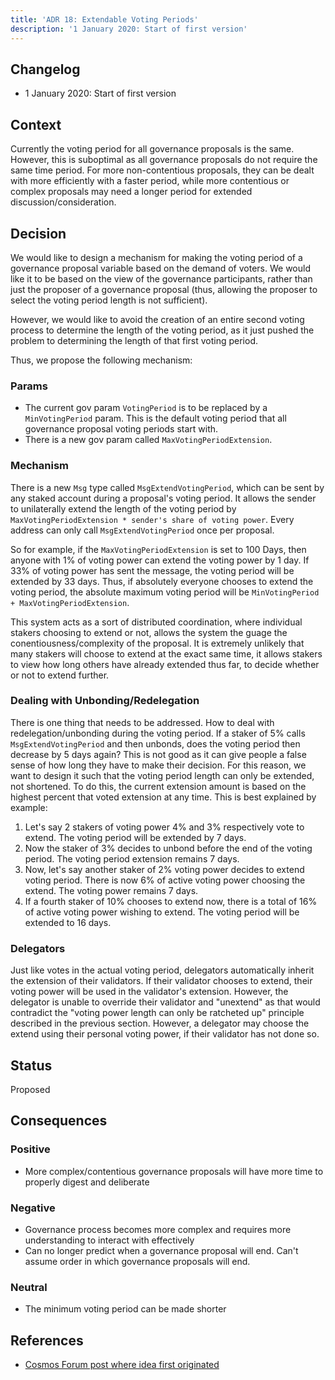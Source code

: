 ```yaml
---
title: 'ADR 18: Extendable Voting Periods'
description: '1 January 2020: Start of first version'
---
```


## Changelog

* 1 January 2020: Start of first version

## Context

Currently the voting period for all governance proposals is the same.  However, this is suboptimal as all governance proposals do not require the same time period.  For more non-contentious proposals, they can be dealt with more efficiently with a faster period, while more contentious or complex proposals may need a longer period for extended discussion/consideration.

## Decision

We would like to design a mechanism for making the voting period of a governance proposal variable based on the demand of voters.  We would like it to be based on the view of the governance participants, rather than just the proposer of a governance proposal (thus, allowing the proposer to select the voting period length is not sufficient).

However, we would like to avoid the creation of an entire second voting process to determine the length of the voting period, as it just pushed the problem to determining the length of that first voting period.

Thus, we propose the following mechanism:

### Params

* The current gov param `VotingPeriod` is to be replaced by a `MinVotingPeriod` param.  This is the default voting period that all governance proposal voting periods start with.
* There is a new gov param called `MaxVotingPeriodExtension`.

### Mechanism

There is a new `Msg` type called `MsgExtendVotingPeriod`, which can be sent by any staked account during a proposal's voting period.  It allows the sender to unilaterally extend the length of the voting period by `MaxVotingPeriodExtension * sender's share of voting power`.  Every address can only call `MsgExtendVotingPeriod` once per proposal.

So for example, if the `MaxVotingPeriodExtension` is set to 100 Days, then anyone with 1% of voting power can extend the voting power by 1 day.  If 33% of voting power has sent the message, the voting period will be extended by 33 days.  Thus, if absolutely everyone chooses to extend the voting period, the absolute maximum voting period will be `MinVotingPeriod + MaxVotingPeriodExtension`.

This system acts as a sort of distributed coordination, where individual stakers choosing to extend or not, allows the system the guage the conentiousness/complexity of the proposal.  It is extremely unlikely that many stakers will choose to extend at the exact same time, it allows stakers to view how long others have already extended thus far, to decide whether or not to extend further.

### Dealing with Unbonding/Redelegation

There is one thing that needs to be addressed.  How to deal with redelegation/unbonding during the voting period.  If a staker of 5% calls `MsgExtendVotingPeriod` and then unbonds, does the voting period then decrease by 5 days again?  This is not good as it can give people a false sense of how long they have to make their decision.  For this reason, we want to design it such that the voting period length can only be extended, not shortened.  To do this, the current extension amount is based on the highest percent that voted extension at any time.  This is best explained by example:

1. Let's say 2 stakers of voting power 4% and 3% respectively vote to extend.  The voting period will be extended by 7 days.
2. Now the staker of 3% decides to unbond before the end of the voting period.  The voting period extension remains 7 days.
3. Now, let's say another staker of 2% voting power decides to extend voting period.  There is now 6% of active voting power choosing the extend.  The voting power remains 7 days.
4. If a fourth staker of 10% chooses to extend now, there is a total of 16% of active voting power wishing to extend.  The voting period will be extended to 16 days.

### Delegators

Just like votes in the actual voting period, delegators automatically inherit the extension of their validators.  If their validator chooses to extend, their voting power will be used in the validator's extension.  However, the delegator is unable to override their validator and "unextend" as that would contradict the "voting power length can only be ratcheted up" principle described in the previous section.  However, a delegator may choose the extend using their personal voting power, if their validator has not done so.

## Status

Proposed

## Consequences

### Positive

* More complex/contentious governance proposals will have more time to properly digest and deliberate

### Negative

* Governance process becomes more complex and requires more understanding to interact with effectively
* Can no longer predict when a governance proposal will end. Can't assume order in which governance proposals will end.

### Neutral

* The minimum voting period can be made shorter

## References

* [Cosmos Forum post where idea first originated](https://forum.cosmos.network/t/proposal-draft-reduce-governance-voting-period-to-7-days/3032/9)
